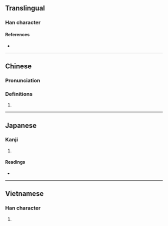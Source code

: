 {{character info/new}}
==Translingual==

===Han character===
{{Han char|rn=18|rad=刀|as=05|sn=7|four=|canj=SRLN,XSRLN|ids=⿰召刂}}

====References====
* {{Han ref|kx=0138.030|dkj=01916|dj=0311.050|hdz=10332.010|uh=521F|ud=21023}}

----

==Chinese==
{{zh-forms}}

===Pronunciation===
{{zh-pron
|m=diāo
|c=diu1
|mc=
|oc=
|ma=
|cat=
}}

===Definitions===
{{zh-hanzi}}

# {{rfdef|lang=zh}}

----

==Japanese==

===Kanji===
{{ja-kanji|grade=|rs=刀05}}

# {{defn|lang=ja|sort=刀05}}

====Readings====
* {{ja-readings|on=[[ちょう]] (chō)|kun=[[たつ]] (tatsu)}}

----

==Vietnamese==

===Han character===
{{vi-readings|rs=刀05| hanviet = xẻo}}

# {{defn|lang=vi|sort=刀05}}